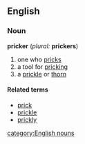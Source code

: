 ==English==
===Noun===
'''pricker''' (''plural:'' '''prickers''')

#one who [[pricks]]
#a tool for [[pricking]]
#a [[prickle]] or [[thorn]] 

====Related terms====
*[[prick]]
*[[prickle]]
*[[prickly]]

[[category:English nouns]]